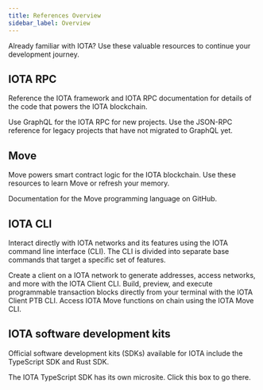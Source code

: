 ```yaml
---
title: References Overview
sidebar_label: Overview
---
```


Already familiar with IOTA? Use these valuable resources to continue your development journey.

## IOTA RPC

Reference the IOTA framework and IOTA RPC documentation for details of the code that powers the IOTA blockchain. 

<Cards>

<Card title="GraphQL for IOTA RPC" href="references/iota-graphql"/>
<Card title="JSON-RPC" href="references/iota-api">
Use GraphQL for the IOTA RPC for new projects. Use the JSON-RPC reference for legacy projects that have not migrated to GraphQL yet.
</Card>
</Cards>

## Move

Move powers smart contract logic for the IOTA blockchain. Use these resources to learn Move or refresh your memory.

<Cards>
<Card title="IOTA framework" href="references/framework"/>
<Card title="Move language" href="https://github.com/move-language/move/blob/main/language/documentation/book/src/introduction.md">
Documentation for the Move programming language on GitHub.
</Card>
</Cards>

## IOTA CLI

Interact directly with IOTA networks and its features using the IOTA command line interface (CLI). The CLI is divided into separate base commands that target a specific set of features.

<Cards>
<Card title="IOTA Client CLI" href="references/cli/client">
Create a client on a IOTA network to generate addresses, access networks, and more with the IOTA Client CLI.
</Card>
<Card title="IOTA Client PTB CLI" href="references/cli/ptb">
Build, preview, and execute programmable transaction blocks directly from your terminal with the IOTA Client PTB CLI.
</Card>
<Card title="IOTA Move CLI" href="references/cli/move">
Access IOTA Move functions on chain using the IOTA Move CLI.
</Card>
</Cards>

## IOTA software development kits

Official software development kits (SDKs) available for IOTA include the TypeScript SDK and Rust SDK.

<Cards>
<Card title="IOTA TypeScript SDK" href="https://sdk.mystenlabs.com/typescript">
The IOTA TypeScript SDK has its own microsite. Click this box to go there.
</Card>
<Card title="IOTA Rust SDK" href="references/rust-sdk"/>
</Cards>
